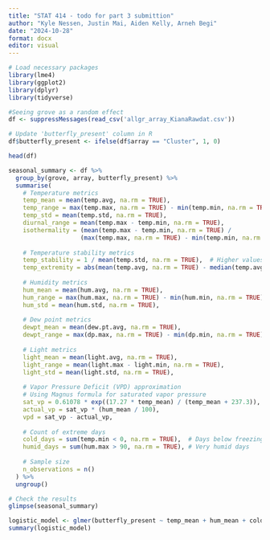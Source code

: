 ```yaml
---
title: "STAT 414 - todo for part 3 submittion"
author: "Kyle Nessen, Justin Mai, Aiden Kelly, Arneh Begi"
date: "2024-10-28"
format: docx
editor: visual
---
```


```r
# Load necessary packages
library(lme4)
library(ggplot2)
library(dplyr)
library(tidyverse)

#Seeing grove as a random effect
df <- suppressMessages(read_csv('allgr_array_KianaRawdat.csv'))

# Update 'butterfly_present' column in R
df$butterfly_present <- ifelse(df$array == "Cluster", 1, 0)

head(df)
```

```r

seasonal_summary <- df %>%
  group_by(grove, array, butterfly_present) %>%
  summarise(
    # Temperature metrics
    temp_mean = mean(temp.avg, na.rm = TRUE),
    temp_range = max(temp.max, na.rm = TRUE) - min(temp.min, na.rm = TRUE),
    temp_std = mean(temp.std, na.rm = TRUE),
    diurnal_range = mean(temp.max - temp.min, na.rm = TRUE),
    isothermality = (mean(temp.max - temp.min, na.rm = TRUE) / 
                    (max(temp.max, na.rm = TRUE) - min(temp.min, na.rm = TRUE))) * 100,
    
    # Temperature stability metrics
    temp_stability = 1 / mean(temp.std, na.rm = TRUE),  # Higher values = more stable temperatures
    temp_extremity = abs(mean(temp.avg, na.rm = TRUE) - median(temp.avg, na.rm = TRUE)), # Distance from typical conditions
    
    # Humidity metrics
    hum_mean = mean(hum.avg, na.rm = TRUE),
    hum_range = max(hum.max, na.rm = TRUE) - min(hum.min, na.rm = TRUE),
    hum_std = mean(hum.std, na.rm = TRUE),
    
    # Dew point metrics
    dewpt_mean = mean(dew.pt.avg, na.rm = TRUE),
    dewpt_range = max(dp.max, na.rm = TRUE) - min(dp.min, na.rm = TRUE),
    
    # Light metrics
    light_mean = mean(light.avg, na.rm = TRUE),
    light_range = mean(light.max - light.min, na.rm = TRUE),
    light_std = mean(light.std, na.rm = TRUE),
    
    # Vapor Pressure Deficit (VPD) approximation
    # Using Magnus formula for saturated vapor pressure
    sat_vp = 0.61078 * exp((17.27 * temp_mean) / (temp_mean + 237.3)),
    actual_vp = sat_vp * (hum_mean / 100),
    vpd = sat_vp - actual_vp,
    
    # Count of extreme days
    cold_days = sum(temp.min < 0, na.rm = TRUE),  # Days below freezing
    humid_days = sum(hum.max > 90, na.rm = TRUE), # Very humid days
    
    # Sample size
    n_observations = n()
  ) %>%
  ungroup()

# Check the results
glimpse(seasonal_summary)
```
```r
logistic_model <- glmer(butterfly_present ~ temp_mean + hum_mean + cold_days + sat_vp + humid_days + isothermality +  temp_range + (1|grove), data = seasonal_summary, family = binomial)
summary(logistic_model)
```


